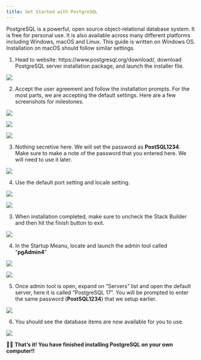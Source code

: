 ```yaml
---
title: Get Started with PostgreSQL
---
```


PostgreSQL is a powerful, open source object-relational database system. It is free for personal use. It is also available across many different platforms including Windows, macOS and Linux. This guide is written on Windows OS. Installation on macOS should follow similar settings.


1. Head to website: https://www.postgresql.org/download/, download PostgreSQL server installation package, and launch the installer file.

![](/images/PostgreSQL/1-postgresinstall.png)

2. Accept the user agreement and follow the installation prompts. For the most parts, we are accepting the default settings. Here are a few screenshots for milestones. 

![](/images/PostgreSQL/2-defaultsetting.png)

![](/images/PostgreSQL/3-components.png)

![](/images/PostgreSQL/4-datadirectory.png)

3. Nothing secretive here. We will set the password as **PostSQL1234**. Make sure to make a note of the password that you entered here. We will need to use it later.

![](/images/PostgreSQL/5-password.png)

4. Use the default port setting and locale setting. 

![](/images/PostgreSQL/6-defaultport.png)

![](/images/PostgreSQL/7-defaultlocale.png)

3. When installation completed, make sure to uncheck the Stack Builder and then hit the finish button to exit.

![](/images/PostgreSQL/8-launchstackbuilder.png)

4. In the Startup Meanu, locate and launch the admin tool called "**pgAdmin4**"

![](/images/PostgreSQL/9-locatepgAdmin4.png)

![](/images/PostgreSQL/10-launchpgAdmin4.png)

5. Once admin tool is open, expand on "Servers" list and open the default server, here it is called "PostgreSQL 17". You will be prompted to enter the same password (**PostSQL1234**) that we setup earlier.

![](/images/PostgreSQL/11-enterpassword.png)

6. You should see the database items are now available for you to use.

![](/images/PostgreSQL/12-finishsetup.png)

🎉🎉 **That's it! You have finished installing PostgreSQL on your own computer!!**


